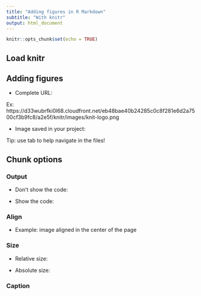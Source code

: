 ```yaml
---
title: "Adding figures in R Markdown"
subtitle: "With knitr"
output: html_document
---
```


```r
knitr::opts_chunk$set(echo = TRUE)
```

## Load knitr




## Adding figures


- Complete URL:

Ex: https://d33wubrfki0l68.cloudfront.net/eb48bae40b24285c0c8f281e6d2a7500cf3b9fc8/a2e5f/knitr/images/knit-logo.png






- Image saved in your project:

Tip: use tab to help navigate in the files!






## Chunk options

### Output

- Don't show  the code:






- Show  the code:






### Align

- Example: image aligned in the center of the page






### Size

- Relative size:




- Absolute size:




### Caption





